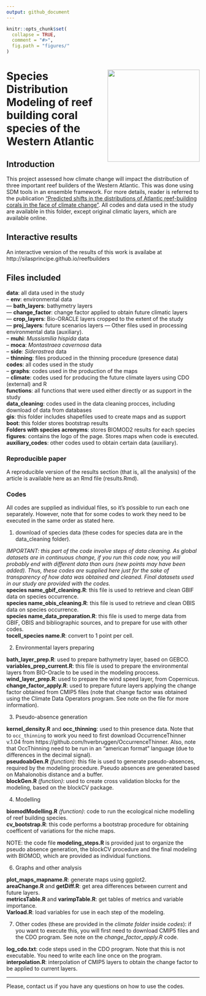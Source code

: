 ---
output: github_document
---

<!-- README.md is generated from README.Rmd. Please edit that file -->

```{r, echo = FALSE}
knitr::opts_chunk$set(
  collapse = TRUE,
  comment = "#>",
  fig.path = "figures/"
)
```

# <img src="figures/logo.jpg" align="right" width="240" /> Species Distribution Modeling of reef building coral species of the Western Atlantic  


## Introduction

  This project assessed how climate change will impact the distribution of three important reef builders of the Western Atlantic. This was done using SDM tools in an ensemble framework. For more details, reader is referred to the publication ["Predicted shifts in the distributions of Atlantic reef-building corals in the face of climate change"](https://www.frontiersin.org/articles/10.3389/fmars.2021.673086/full). All codes and data used in the study are available in this folder, except original climatic layers, which are available online. 
  
## Interactive results
  
  An interactive version of the results of this work is availabe at http://silasprincipe.github.io/reefbuilders  

## Files included

**data**: all data used in the study  
-- **env**: environmental data  
--- **bath_layers**: bathymetry layers  
--- **change_factor**: change factor applied to obtain future climatic layers  
--- **crop_layers**: Bio-ORACLE layers cropped to the extent of the study  
--- **proj_layers**: future scenarios layers
--- Other files used in processing environmental data (auxiliary).  
-- **muhi**: _Mussismilia hispida_ data  
-- **moca**: _Montastraea cavernosa_ data  
-- **side**: _Siderastrea_ data  
-- **thinning**: files produced in the thinning procedure (presence data)  
**codes**: all codes used in the study  
-- **graphs**: codes used in the production of the maps  
-- **climate**: codes used for producing the future climate layers using CDO (external) and R  
**functions**: all functions that were used either directly or as support in the study  
**data_cleaning**: codes used in the data cleaning procces, including download of data from databases  
**gis**: this folder includes shapefiles used to create maps and as support  
**boot**: this folder stores bootstrap results  
**Folders with species acronyms**: stores BIOMOD2 results for each species  
**figures**: contains the logo of the page. Stores maps when code is executed.  
**auxiliary_codes**: other codes used to obtain certain data (auxiliary).  

### Reproducible paper

  A reproducible version of the results section (that is, all the analysis) of the article is available here as an Rmd file (results.Rmd).  

### Codes

  All codes are supplied as individual files, so it's possible to run each one separately. However, note that for some codes to work they need to be executed in the same order as stated here.  

  1. download of species data (these codes for species data are in the data_cleaning folder).
  
*IMPORTANT: this part of the code involve steps of data cleaning. As global datasets are in continuous change, if you run this code now, you will probably end with different data than ours (new points may have been added). Thus, these codes are supplied here just for the sake of transparency of how data was obtained and cleaned. Final datasets used in our study are provided with the codes.*  
**species name_gbif_cleaning.R**: this file is used to retrieve and clean GBIF data on species occurrence.  
**species name_obis_cleaning.R**: this file is used to retrieve and clean OBIS data on species occurrence.  
__species name_data_preparation.R__: this file is used to merge data from GBIF, OBIS and bibliographic sources, and to prepare for use with other codes.  
**tocell_species name.R**: convert to 1 point per cell.

  2. Environmental layers preparing
  
**bath_layer_prep.R**: used to prepare bathymetry layer, based on GEBCO.  
**variables_prep_current.R**: this file is used to prepare the environmental layers from BIO-Oracle to be used in the modeling proccess.  
**wind_layer_prep.R**: used to prepare the wind speed layer, from Copernicus.  
**change_factor_apply.R**: used to prepare future layers applying the change factor obtained from CMIP5 files (note that change factor was obtained using the Climate Data Operators program. See note on the file for more information).  

  3. Pseudo-absence generation  

**kernel_density.R** and **occ_thinning**: used to thin presence data. Note that to ``occ_thinning`` to work you need to first download OccurrenceThinner v.1.04 from https://github.com/hverbruggen/OccurrenceThinner. Also, note that OccThinning need to be run in an "american format" language (due to differences in the decimal signal).  
**pseudoabGen.R** _(function)_: this file is used to generate pseudo-absences, required by the modeling procedure. Pseudo absences are generated based on Mahalonobis distance and a buffer.  
**blockGen.R** _(function)_: used to create cross validation blocks for the modeling, based on the blockCV package. 

  4. Modelling  

**biomodModelling.R** _(function)_: code to run the ecological niche modelling of reef building species.  
**cv_bootstrap.R**: this code performs a bootstrap procedure for obtaining coefficent of variations for the niche maps.  

NOTE: the code file **modeling_steps.R** is provided just to organize the pseudo absence generation, the blockCV procedure and the final modeling with BIOMOD, which are provided as individual functions.

  6. Graphs and other analysis  

__plot_maps_mapname.R__: generate maps using ggplot2.  
**areaChange.R** and **getDiff.R**: get area differences between current and future layers.  
**metricsTable.R** and **varimpTable.R**: get tables of metrics and variable importance.  
__Varload.R__: load variables for use in each step of the modeling.  

  7. Other codes (these are provided in the _climate folder_ inside _codes_): if you want to execute this, you will first need to download CMIP5 files and the CDO program. See note on the _change_factor_apply.R_ code.  

**log_cdo.txt**: code steps used in the CDO program. Note that this is not executable. You need to write each line once on the program.  
**interpolation.R**: interpolation of CMIP5 layers to obtain the change factor to be applied to current layers.  

---

Please, contact us if you have any questions on how to use the codes.

